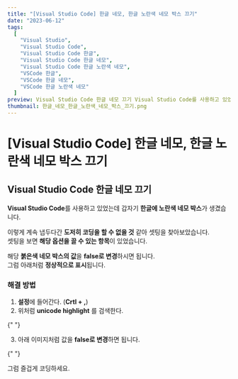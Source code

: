 ```yaml
---
title: "[Visual Studio Code] 한글 네모, 한글 노란색 네모 박스 끄기"
date: "2023-06-12"
tags:
  [
    "Visual Studio",
    "Visual Studio Code",
    "Visual Studio Code 한글",
    "Visual Studio Code 한글 네모",
    "Visual Studio Code 한글 노란색 네모",
    "VSCode 한글",
    "VSCode 한글 네모",
    "VSCode 한글 노란색 네모"
  ]
preview: Visual Studio Code 한글 네모 끄기 Visual Studio Code를 사용하고 있었는데 갑자기 한글에 노란색 네모 박스가 생겼습니다. 이렇게 계속 냅두다간 도저히 코딩을 할 수 없을 것 같아 셋팅을 찾아보았습니다. 셋팅을 보면 해당 옵션을 끌 수 있는 항목이 있었습니다. 해당 붉은색 네모 박스의 값을 false로 변경하시면 됩니다. 그럼 아래처럼 정상적으로 표시됩니다. - 해결 방법 1. 설정에 들어간다. (Crtl + ,) 2. 위처럼 unicode highlight 를 검색한다.
thumbnail: 한글_네모_한글_노란색_네모_박스_끄기.png
---
```


# [Visual Studio Code] 한글 네모, 한글 노란색 네모 박스 끄기

## Visual Studio Code 한글 네모 끄기

**Visual Studio Code**를 사용하고 있었는데 갑자기 **한글에 노란색 네모 박스**가 생겼습니다.

<PostImage
  src="https://raw.githubusercontent.com/Codiving/blog-posts/main/Images/공유/한글_네모_한글_노란색_네모_박스_끄기_1.png"
  alt="이미지1"
/>

이렇게 계속 냅두다간 **도저히 코딩을 할 수 없을 것** 같아 셋팅을 찾아보았습니다.  
셋팅을 보면 **해당 옵션을 끌 수 있는 항목**이 있었습니다.

<PostImage
  src="https://raw.githubusercontent.com/Codiving/blog-posts/main/Images/공유/한글_네모_한글_노란색_네모_박스_끄기_2.png"
  alt="이미지1"
/>

해당 **붉은색 네모 박스의 값**을 **false로 변경**하시면 됩니다.  
그럼 아래처럼 **정상적으로 표시**됩니다.

<PostImage
  src="https://raw.githubusercontent.com/Codiving/blog-posts/main/Images/공유/한글_네모_한글_노란색_네모_박스_끄기_3.png"
  alt="이미지1"
/>

### 해결 방법

1. **설정**에 들어간다. (**Crtl + ,**)
2. 위처럼 **unicode highlight** 를 검색한다.

<PostImage
  src="https://raw.githubusercontent.com/Codiving/blog-posts/main/Images/공유/한글_네모_한글_노란색_네모_박스_끄기_4.png"
  alt="이미지1"
/>{" "}

3. 아래 이미지처럼 값을 **false로 변경**하면 됩니다.

<PostImage
  src="https://raw.githubusercontent.com/Codiving/blog-posts/main/Images/공유/한글_네모_한글_노란색_네모_박스_끄기_5.png"
  alt="이미지1"
/>{" "}

그럼 즐겁게 코딩하세요.
